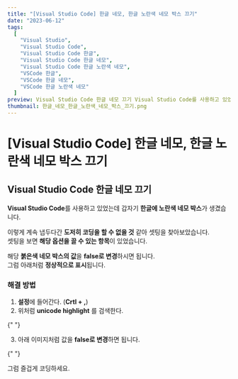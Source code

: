 ```yaml
---
title: "[Visual Studio Code] 한글 네모, 한글 노란색 네모 박스 끄기"
date: "2023-06-12"
tags:
  [
    "Visual Studio",
    "Visual Studio Code",
    "Visual Studio Code 한글",
    "Visual Studio Code 한글 네모",
    "Visual Studio Code 한글 노란색 네모",
    "VSCode 한글",
    "VSCode 한글 네모",
    "VSCode 한글 노란색 네모"
  ]
preview: Visual Studio Code 한글 네모 끄기 Visual Studio Code를 사용하고 있었는데 갑자기 한글에 노란색 네모 박스가 생겼습니다. 이렇게 계속 냅두다간 도저히 코딩을 할 수 없을 것 같아 셋팅을 찾아보았습니다. 셋팅을 보면 해당 옵션을 끌 수 있는 항목이 있었습니다. 해당 붉은색 네모 박스의 값을 false로 변경하시면 됩니다. 그럼 아래처럼 정상적으로 표시됩니다. - 해결 방법 1. 설정에 들어간다. (Crtl + ,) 2. 위처럼 unicode highlight 를 검색한다.
thumbnail: 한글_네모_한글_노란색_네모_박스_끄기.png
---
```


# [Visual Studio Code] 한글 네모, 한글 노란색 네모 박스 끄기

## Visual Studio Code 한글 네모 끄기

**Visual Studio Code**를 사용하고 있었는데 갑자기 **한글에 노란색 네모 박스**가 생겼습니다.

<PostImage
  src="https://raw.githubusercontent.com/Codiving/blog-posts/main/Images/공유/한글_네모_한글_노란색_네모_박스_끄기_1.png"
  alt="이미지1"
/>

이렇게 계속 냅두다간 **도저히 코딩을 할 수 없을 것** 같아 셋팅을 찾아보았습니다.  
셋팅을 보면 **해당 옵션을 끌 수 있는 항목**이 있었습니다.

<PostImage
  src="https://raw.githubusercontent.com/Codiving/blog-posts/main/Images/공유/한글_네모_한글_노란색_네모_박스_끄기_2.png"
  alt="이미지1"
/>

해당 **붉은색 네모 박스의 값**을 **false로 변경**하시면 됩니다.  
그럼 아래처럼 **정상적으로 표시**됩니다.

<PostImage
  src="https://raw.githubusercontent.com/Codiving/blog-posts/main/Images/공유/한글_네모_한글_노란색_네모_박스_끄기_3.png"
  alt="이미지1"
/>

### 해결 방법

1. **설정**에 들어간다. (**Crtl + ,**)
2. 위처럼 **unicode highlight** 를 검색한다.

<PostImage
  src="https://raw.githubusercontent.com/Codiving/blog-posts/main/Images/공유/한글_네모_한글_노란색_네모_박스_끄기_4.png"
  alt="이미지1"
/>{" "}

3. 아래 이미지처럼 값을 **false로 변경**하면 됩니다.

<PostImage
  src="https://raw.githubusercontent.com/Codiving/blog-posts/main/Images/공유/한글_네모_한글_노란색_네모_박스_끄기_5.png"
  alt="이미지1"
/>{" "}

그럼 즐겁게 코딩하세요.
